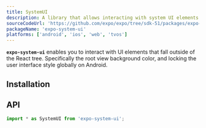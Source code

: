 ```yaml
---
title: SystemUI
description: A library that allows interacting with system UI elements.
sourceCodeUrl: 'https://github.com/expo/expo/tree/sdk-51/packages/expo-system-ui'
packageName: 'expo-system-ui'
platforms: ['android', 'ios', 'web', 'tvos']
---
```



**`expo-system-ui`** enables you to interact with UI elements that fall outside of the React tree. Specifically the root view background color, and locking the user interface style globally on Android.

## Installation

<APIInstallSection />

## API

```js
import * as SystemUI from 'expo-system-ui';
```

<APISection packageName="expo-system-ui" apiName="SystemUI" />
